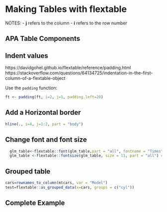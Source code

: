 # Making Tables with flextable

NOTES:
- **j** refers to the column
- **i** refers to the row number


## APA Table Components



## Indent values
https://davidgohel.github.io/flextable/reference/padding.html
https://stackoverflow.com/questions/64134725/indentation-in-the-first-column-of-a-flextable-object

Use the `padding` function:
```r
ft <- padding(ft, i=2, j=1, padding.left=20)
```


## Add a Horizontal border

```r
hline(., i=4, j=1:2, part = "body")
```

## Change font and font size

```r
  glm_table<-flextable::font(glm_table,part = "all", fontname = "Times") # Font
  glm_table <-flextable::fontsize(glm_table, size = 11, part = "all") # Font size
```

## Grouped table

```r

cars=rownames_to_column(mtcars, var = "Model")
test=flextable::as_grouped_data(x=cars, groups = c("cyl"))
```



## Complete Example


